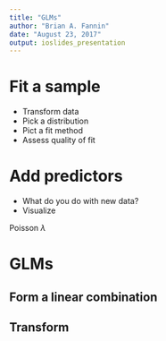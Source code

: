 ```yaml
---
title: "GLMs"
author: "Brian A. Fannin"
date: "August 23, 2017"
output: ioslides_presentation
---
```


# Fit a sample

* Transform data
* Pick a distribution
* Pict a fit method
* Assess quality of fit

# Add predictors

* What do you do with new data?
* Visualize

Poisson $\lambda$

# GLMs

## Form a linear combination

## Transform 
